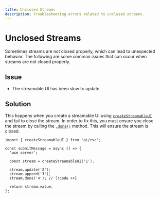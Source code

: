 ```yaml
---
title: Unclosed Streams
description: Troubleshooting errors related to unclosed streams.
---
```


# Unclosed Streams

Sometimes streams are not closed properly, which can lead to unexpected behavior. The following are some common issues that can occur when streams are not closed properly.

## Issue

- The streamable UI has been slow to update.

## Solution

This happens when you create a streamable UI using [`createStreamableUI`](/docs/reference/ai-sdk-rsc/create-streamable-ui) and fail to close the stream.
In order to fix this, you must ensure you close the stream by calling the [`.done()`](/docs/reference/ai-sdk-rsc/create-streamable-ui#done) method.
This will ensure the stream is closed.

```tsx file='app/actions.ts'
import { createStreamableUI } from 'ai/rsc';

const submitMessage = async () => {
  'use server';

  const stream = createStreamableUI('1');

  stream.update('2');
  stream.append('3');
  stream.done('4'); // [!code ++]

  return stream.value,
};
```
